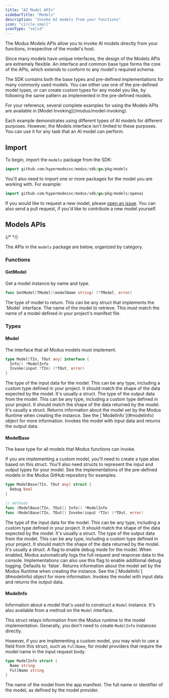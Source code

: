 ```yaml
---
title: "AI Model APIs"
sidebarTitle: "Models"
description: "Invoke AI models from your functions"
icon: "circle-small"
iconType: "solid"
---
```



<SdkHeader language="Go" feature="Models" />

The Modus Models APIs allow you to invoke AI models directly from your
functions, irrespective of the model's host.

Since many models have unique interfaces, the design of the Models APIs are
extremely flexible. An interface and common base type forms the core of the
APIs, which extends to conform to any model's required schema.

The SDK contains both the base types and pre-defined implementations for many
commonly used models. You can either use one of the pre-defined model types, or
can create custom types for any model you like, by following the same pattern as
implemented in the pre-defined models.

<Tip>
For your reference, several complete examples for using the Models APIs are available in
[Model Invoking](/modus/model-invoking).

Each example demonstrates using different types of AI models for different
purposes. However, the Models interface isn't limited to these purposes. You can
use it for any task that an AI model can perform.

</Tip>

## Import

To begin, import the `models` package from the SDK:

```go
import github.com/hypermodeinc/modus/sdk/go/pkg/models
```

You'll also need to import one or more packages for the model you are working
with. For example:

```go
import github.com/hypermodeinc/modus/sdk/go/pkg/models/openai
```

If you would like to request a new model, please
[open an issue](https://github.com/hypermodeinc/modus/issues). You can also send
a pull request, if you'd like to contribute a new model yourself.

## Models APIs

{/* <!-- vale Google.Headings = NO --> */}

The APIs in the `models` package are below, organized by category.

<SdkTip />

### Functions

#### GetModel

Get a model instance by name and type.

```go
func GetModel[TModel](modelName string) (*TModel, error)
```

<ResponseField name="TModel" required>
  The type of model to return. This can be any struct that implements the
  `Model` interface.
</ResponseField>

<ResponseField name="modelName" type="string" required>
  The name of the model to retrieve. This must match the name of a model defined
  in your project's manifest file.
</ResponseField>

### Types

#### Model

The interface that all Modus models must implement.

```go
type Model[TIn, TOut any] interface {
  Info() *ModelInfo
  Invoke(input *TIn) (*TOut, error)
}
```

<ResponseField name="TIn" required>
  The type of the input data for the model. This can be any type, including a
  custom type defined in your project. It should match the shape of the data
  expected by the model. It's usually a struct.
</ResponseField>

<ResponseField name="TOut" required>
  The type of the output data from the model. This can be any type, including a
  custom type defined in your project. It should match the shape of the data
  returned by the model. It's usually a struct.
</ResponseField>

<ResponseField name="Info()" type="method">
  Returns information about the model set by the Modus Runtime when creating the
  instance. See the [`ModelInfo`](#modelinfo) object for more information.
</ResponseField>

<ResponseField name="Invoke(input)" type="method">
  Invokes the model with input data and returns the output data.
</ResponseField>

#### ModelBase

The base type for all models that Modus functions can invoke.

<Tip>
  If you are implementing a custom model, you'll need to create a type alias
  based on this struct. You'll also need structs to represent the input and
  output types for your model. See the implementations of the pre-defined models
  in the Modus GitHub repository for examples.
</Tip>

```go
type ModelBase[TIn, TOut any] struct {
  Debug bool
}

// methods
func (ModelBase[TIn, TOut]) Info() *ModelInfo
func (ModelBase[TIn, TOut]) Invoke(input *TIn) (*TOut, error)
```

<ResponseField name="TIn" required>
  The type of the input data for the model. This can be any type, including a
  custom type defined in your project. It should match the shape of the data
  expected by the model. It's usually a struct.
</ResponseField>

<ResponseField name="TOut" required>
  The type of the output data from the model. This can be any type, including a
  custom type defined in your project. It should match the shape of the data
  returned by the model. It's usually a struct.
</ResponseField>

<ResponseField name="Debug" type="bool">
  A flag to enable debug mode for the model. When enabled, Modus automatically
  logs the full request and response data to the console. Implementations can
  also use this flag to enable additional debug logging. Defaults to `false`.
</ResponseField>

<ResponseField name="Info()" type="method">
  Returns information about the model set by the Modus Runtime when creating the
  instance. See the [`ModelInfo`](#modelinfo) object for more information.
</ResponseField>

<ResponseField name="Invoke(input)" type="method">
  Invokes the model with input data and returns the output data.
</ResponseField>

#### ModelInfo

Information about a model that's used to construct a `Model` instance. It's also
available from a method on the `Model` interface.

<Info>

This struct relays information from the Modus runtime to the model
implementation. Generally, you don't need to create `ModelInfo` instances
directly.

However, if you are implementing a custom model, you may wish to use a field
from this struct, such as `FullName`, for model providers that require the model
name in the input request body.

</Info>

```go
type ModelInfo struct {
  Name string
  FullName string
}
```

<ResponseField name="Name" type="string">
  The name of the model from the app manifest.
</ResponseField>

<ResponseField name="FullName" type="string">
  The full name or identifier of the model, as defined by the model provider.
</ResponseField>
